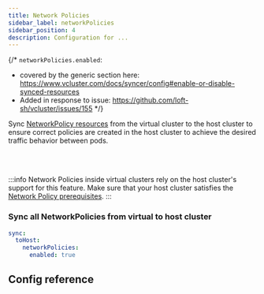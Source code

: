 ```yaml
---
title: Network Policies
sidebar_label: networkPolicies
sidebar_position: 4
description: Configuration for ...
---
```



{/*
`networkPolicies.enabled`:
- covered by the generic section here: https://www.vcluster.com/docs/syncer/config#enable-or-disable-synced-resources
- Added in response to issue: https://github.com/loft-sh/vcluster/issues/155
*/}

Sync [NetworkPolicy resources](https://kubernetes.io/docs/concepts/services-networking/network-policies/) from the virtual cluster to the host cluster to ensure correct policies are created in the host cluster to achieve the desired traffic behavior between pods.

<br></br>

:::info
Network Policies inside virtual clusters rely on the host cluster's support for this feature. Make sure that your host cluster satisfies the [Network Policy prerequisites](https://kubernetes.io/docs/concepts/services-networking/network-policies/#prerequisites).
:::

### Sync all NetworkPolicies from virtual to host cluster
```YAML
sync:
  toHost:
    networkPolicies:
      enabled: true
```

## Config reference

<EnableSwitch/>